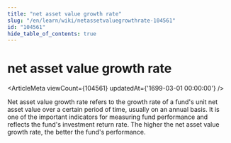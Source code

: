 ```yaml
---
title: "net asset value growth rate"
slug: "/en/learn/wiki/netassetvaluegrowthrate-104561"
id: "104561"
hide_table_of_contents: true
---
```



# net asset value growth rate

<ArticleMeta viewCount={104561} updatedAt={'1699-03-01 00:00:00'} />

Net asset value growth rate refers to the growth rate of a fund's unit net asset value over a certain period of time, usually on an annual basis. It is one of the important indicators for measuring fund performance and reflects the fund's investment return rate. The higher the net asset value growth rate, the better the fund's performance.
